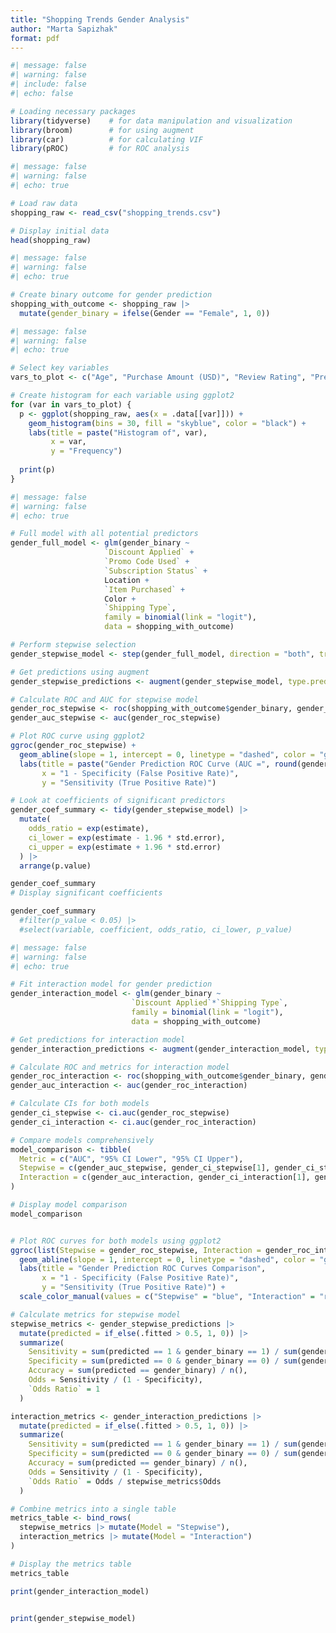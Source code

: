 ```yaml
---
title: "Shopping Trends Gender Analysis"
author: "Marta Sapizhak"
format: pdf
---
```


```r
#| message: false
#| warning: false
#| include: false
#| echo: false

# Loading necessary packages
library(tidyverse)    # for data manipulation and visualization
library(broom)        # for using augment
library(car)          # for calculating VIF
library(pROC)         # for ROC analysis
```

```r
#| message: false
#| warning: false
#| echo: true

# Load raw data
shopping_raw <- read_csv("shopping_trends.csv")

# Display initial data
head(shopping_raw)
```

```r
#| message: false
#| warning: false
#| echo: true

# Create binary outcome for gender prediction
shopping_with_outcome <- shopping_raw |>
  mutate(gender_binary = ifelse(Gender == "Female", 1, 0))
```

```r
#| message: false 
#| warning: false
#| echo: true

# Select key variables
vars_to_plot <- c("Age", "Purchase Amount (USD)", "Review Rating", "Previous Purchases")

# Create histogram for each variable using ggplot2
for (var in vars_to_plot) {
  p <- ggplot(shopping_raw, aes(x = .data[[var]])) +
    geom_histogram(bins = 30, fill = "skyblue", color = "black") +
    labs(title = paste("Histogram of", var),
         x = var,
         y = "Frequency")
  
  print(p)
}

```

```r
#| message: false
#| warning: false
#| echo: true

# Full model with all potential predictors
gender_full_model <- glm(gender_binary ~ 
                     `Discount Applied` +
                     `Promo Code Used` +
                     `Subscription Status` +
                     Location +
                     `Item Purchased` +
                     Color +
                     `Shipping Type`,
                     family = binomial(link = "logit"),
                     data = shopping_with_outcome)

# Perform stepwise selection
gender_stepwise_model <- step(gender_full_model, direction = "both", trace = 0)

# Get predictions using augment
gender_stepwise_predictions <- augment(gender_stepwise_model, type.predict = "response")

# Calculate ROC and AUC for stepwise model
gender_roc_stepwise <- roc(shopping_with_outcome$gender_binary, gender_stepwise_predictions$.fitted)
gender_auc_stepwise <- auc(gender_roc_stepwise)

# Plot ROC curve using ggplot2
ggroc(gender_roc_stepwise) +
  geom_abline(slope = 1, intercept = 0, linetype = "dashed", color = "gray") +
  labs(title = paste("Gender Prediction ROC Curve (AUC =", round(gender_auc_stepwise, 3), ")"),
       x = "1 - Specificity (False Positive Rate)",
       y = "Sensitivity (True Positive Rate)")

# Look at coefficients of significant predictors
gender_coef_summary <- tidy(gender_stepwise_model) |>
  mutate(
    odds_ratio = exp(estimate),
    ci_lower = exp(estimate - 1.96 * std.error),
    ci_upper = exp(estimate + 1.96 * std.error)
  ) |>
  arrange(p.value)

gender_coef_summary
# Display significant coefficients

gender_coef_summary 
  #filter(p_value < 0.05) |>
  #select(variable, coefficient, odds_ratio, ci_lower, p_value)
```

```r
#| message: false
#| warning: false
#| echo: true

# Fit interaction model for gender prediction
gender_interaction_model <- glm(gender_binary ~ 
                           `Discount Applied`*`Shipping Type`,
                           family = binomial(link = "logit"),
                           data = shopping_with_outcome)

# Get predictions for interaction model
gender_interaction_predictions <- augment(gender_interaction_model, type.predict = "response")

# Calculate ROC and metrics for interaction model
gender_roc_interaction <- roc(shopping_with_outcome$gender_binary, gender_interaction_predictions$.fitted)
gender_auc_interaction <- auc(gender_roc_interaction)

# Calculate CIs for both models
gender_ci_stepwise <- ci.auc(gender_roc_stepwise)
gender_ci_interaction <- ci.auc(gender_roc_interaction)

# Compare models comprehensively
model_comparison <- tibble(
  Metric = c("AUC", "95% CI Lower", "95% CI Upper"),
  Stepwise = c(gender_auc_stepwise, gender_ci_stepwise[1], gender_ci_stepwise[3]),
  Interaction = c(gender_auc_interaction, gender_ci_interaction[1], gender_ci_interaction[3])
)

# Display model comparison
model_comparison


# Plot ROC curves for both models using ggplot2
ggroc(list(Stepwise = gender_roc_stepwise, Interaction = gender_roc_interaction)) +
  geom_abline(slope = 1, intercept = 0, linetype = "dashed", color = "gray") +
  labs(title = "Gender Prediction ROC Curves Comparison",
       x = "1 - Specificity (False Positive Rate)", 
       y = "Sensitivity (True Positive Rate)") +
  scale_color_manual(values = c("Stepwise" = "blue", "Interaction" = "red"))

# Calculate metrics for stepwise model
stepwise_metrics <- gender_stepwise_predictions |>
  mutate(predicted = if_else(.fitted > 0.5, 1, 0)) |>
  summarize(
    Sensitivity = sum(predicted == 1 & gender_binary == 1) / sum(gender_binary == 1),
    Specificity = sum(predicted == 0 & gender_binary == 0) / sum(gender_binary == 0),
    Accuracy = sum(predicted == gender_binary) / n(),
    Odds = Sensitivity / (1 - Specificity),
    `Odds Ratio` = 1
  )

interaction_metrics <- gender_interaction_predictions |>
  mutate(predicted = if_else(.fitted > 0.5, 1, 0)) |>
  summarize(
    Sensitivity = sum(predicted == 1 & gender_binary == 1) / sum(gender_binary == 1),
    Specificity = sum(predicted == 0 & gender_binary == 0) / sum(gender_binary == 0),
    Accuracy = sum(predicted == gender_binary) / n(),
    Odds = Sensitivity / (1 - Specificity),
    `Odds Ratio` = Odds / stepwise_metrics$Odds
  )

# Combine metrics into a single table
metrics_table <- bind_rows(
  stepwise_metrics |> mutate(Model = "Stepwise"),
  interaction_metrics |> mutate(Model = "Interaction")
)

# Display the metrics table
metrics_table

print(gender_interaction_model)


print(gender_stepwise_model)

```